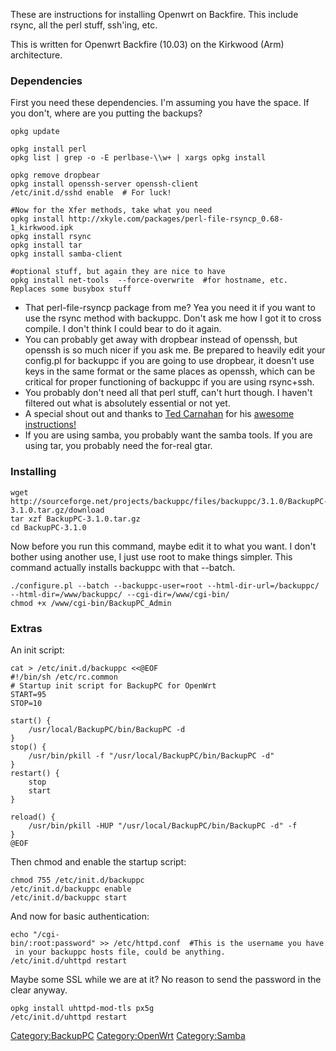 These are instructions for installing Openwrt on Backfire. This include rsync, all the perl stuff, ssh'ing, etc.

This is written for Openwrt Backfire (10.03) on the Kirkwood (Arm) architecture. 

=== Dependencies ===
First you need these dependencies. I'm assuming you have the space. If you don't, where are you putting the backups?
<pre>
opkg update

opkg install perl
opkg list | grep -o -E perlbase-\\w+ | xargs opkg install

opkg remove dropbear
opkg install openssh-server openssh-client 
/etc/init.d/sshd enable  # For luck!

#Now for the Xfer methods, take what you need
opkg install http://xkyle.com/packages/perl-file-rsyncp_0.68-1_kirkwood.ipk
opkg install rsync
opkg install tar
opkg install samba-client

#optional stuff, but again they are nice to have
opkg install net-tools  --force-overwrite  #for hostname, etc. Replaces some busybox stuff

</pre>

* That perl-file-rsyncp package from me? Yea you need it if you want to use the rsync method with backuppc. Don't ask me how I got it to cross compile. I don't think I could bear to do it again.
* You can probably get away with dropbear instead of openssh, but openssh is so much nicer if you ask me. Be prepared to heavily edit your config.pl for backuppc if you are going to use dropbear, it doesn't use keys in the same format or the same places as openssh, which can be critical for proper functioning of backuppc if you are using rsync+ssh.
* You probably don't need all that perl stuff, can't hurt though. I haven't filtered out what is absolutely essential or not yet.
* A special shout out and thanks to [http://www.tedcarnahan.com/ Ted Carnahan] for his [http://www.tedcarnahan.com/2009/07/09/installing-backuppc-on-openwrt/ awesome instructions!]
* If you are using samba, you probably want the samba tools. If you are using tar, you probably need the for-real gtar.

=== Installing ===

<pre>
wget http://sourceforge.net/projects/backuppc/files/backuppc/3.1.0/BackupPC-3.1.0.tar.gz/download
tar xzf BackupPC-3.1.0.tar.gz
cd BackupPC-3.1.0
</pre>
Now before you run this command, maybe edit it to what you want. I don't bother using another use, I just use root to make things simpler. This command actually installs backuppc with that --batch.
<pre>
./configure.pl --batch --backuppc-user=root --html-dir-url=/backuppc/ --html-dir=/www/backuppc/ --cgi-dir=/www/cgi-bin/
chmod +x /www/cgi-bin/BackupPC_Admin

</pre>

=== Extras ===
An init script:
<pre>
cat > /etc/init.d/backuppc <<@EOF
#!/bin/sh /etc/rc.common
# Startup init script for BackupPC for OpenWrt
START=95
STOP=10

start() {
    /usr/local/BackupPC/bin/BackupPC -d
}
stop() {
    /usr/bin/pkill -f "/usr/local/BackupPC/bin/BackupPC -d"
}
restart() {
    stop
    start
}
 
reload() {
    /usr/bin/pkill -HUP "/usr/local/BackupPC/bin/BackupPC -d" -f
}
@EOF
</pre>

Then chmod and enable the startup script:
 chmod 755 /etc/init.d/backuppc
 /etc/init.d/backuppc enable
 /etc/init.d/backuppc start

And now for basic authentication: 
 echo "/cgi-bin/:root:password" >> /etc/httpd.conf  #This is the username you have in your backuppc hosts file, could be anything.
 /etc/init.d/uhttpd restart

Maybe some SSL while we are at it? No reason to send the password in the clear anyway.
 opkg install uhttpd-mod-tls px5g
 /etc/init.d/uhttpd restart

[[Category:BackupPC]][[Category:OpenWrt]][[Category:Samba]]